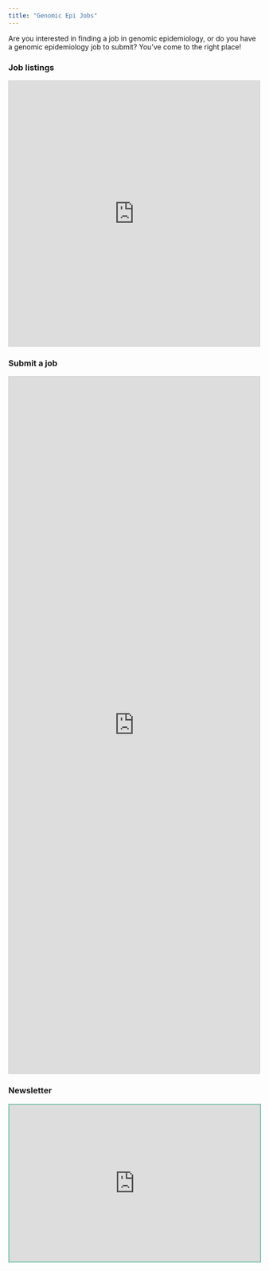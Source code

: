 ```yaml
---
title: "Genomic Epi Jobs"
---
```


Are you interested in finding a job in genomic epidemiology, or do you have a genomic epidemiology job to submit? You've come to the right place!

### Job listings
```{=html}
<iframe class="airtable-embed" src="https://airtable.com/embed/appZKVQFemWryKC6o/shrdR7cChVrtSTSOU?backgroundColor=teal&layout=card&viewControls=on" frameborder="0" onmousewheel="" width="100%" height="533" style="background: transparent; border: 1px solid #ccc;"></iframe>
```

### Submit a job
```{=html}
<iframe class="airtable-embed" src="https://airtable.com/embed/appZKVQFemWryKC6o/pagEAnhvRzZDmfBUZ/form" frameborder="0" onmousewheel="" width="100%" height="1400" style="background: transparent; border: 1px solid #ccc;"></iframe>
```

### Newsletter
```{=html}
<iframe src="https://genomicepi.substack.com/embed" width="100%" height="315" style="border:2px solid #78c2ad; background:#f3969a;" frameborder="0" scrolling="no"></iframe>
```
